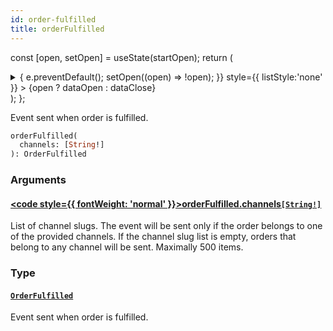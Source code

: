 ```yaml
---
id: order-fulfilled
title: orderFulfilled
---
```






const [open, setOpen] = useState(startOpen);
return (
<details {...(open ? { open: true } : {})} className="details" style={{ border:'none', boxShadow:'none', background:'var(--ifm-background-color)' }}>
<summary
onClick={(e) => {
e.preventDefault();
setOpen((open) => !open);
}}
style={{ listStyle:'none' }} >
{open ? dataOpen : dataClose}
</summary>
{open && children}
</details>
);
};

Event sent when order is fulfilled.


<Badge text="Added in Saleor 3.20" class="badge badge--secondary margin-bottom--sm" />


<FeaturePreview />

```graphql
orderFulfilled(
  channels: [String!]
): OrderFulfilled
```

### Arguments

#### [<code style={{ fontWeight: 'normal' }}>orderFulfilled.<b>channels</b></code>](#)<Bullet />[`[String!]`](../../../api-reference/miscellaneous/scalars/string.mdx) <Badge class="badge badge--secondary" text="list"/> <Badge class="badge badge--secondary" text="scalar"/> <Badge class="badge badge--secondary" text="miscellaneous"/>

List of channel slugs. The event will be sent only if the order belongs to one of the provided channels. If the channel slug list is empty, orders that belong to any channel will be sent. Maximally 500 items.

### Type

#### [`OrderFulfilled`](../../../api-reference/orders/objects/order-fulfilled.mdx) <Badge class="badge badge--secondary" text="object"/> <Badge class="badge badge--secondary" text="orders"/>

Event sent when order is fulfilled.

